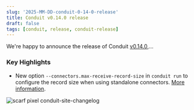 ```yaml
---
slug: '2025-MM-DD-conduit-0-14-0-release'
title: Conduit v0.14.0 release
draft: false
tags: [conduit, release, conduit-release]
---
```


We're happy to announce the release of Conduit [v0.14.0](https://github.com/ConduitIO/conduit/releases/tag/v0.14.0),...

<!--truncate-->

### Key Highlights

- New option `--connectors.max-receive-record-size` in `conduit run` to configure the record size when using standalone connectors. [More information](/docs/using/connectors/installing#record-size-limitations).


![scarf pixel conduit-site-changelog](https://static.scarf.sh/a.png?x-pxid=b43cda70-9a98-4938-8857-471cc05e99c5)
